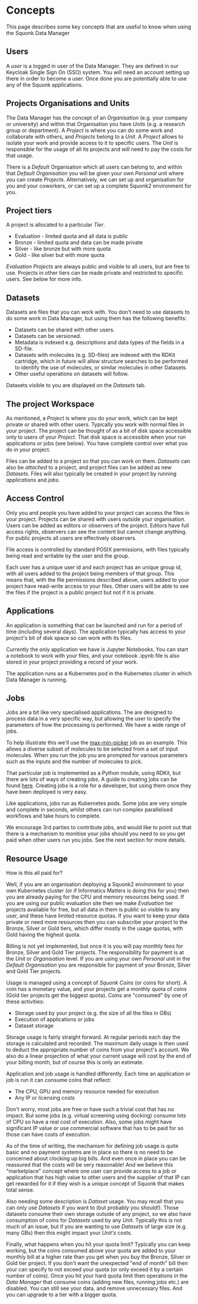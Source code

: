 


<Head>
  <title>Data Manager User Documentation - Key Concepts</title>
</Head>

<DocsNav />

# Concepts

This page describes some key concepts that are useful to know when using the Squonk Data Manager

## Users

A *user* is a logged in user of the Data Manager. They are defined in our Keycloak Single Sign On (SSO) system.
You will need an account setting up there in order to become a user. Once done you are potentially able to use
any of the Squonk applications.

## Projects Organisations and Units

The Data Manager has the concept of an _Organisation_ (e.g. your company or university) and within that
Organisation you have _Units_ (e.g. a research group or department).
A _Project_ is where you can do some work and collaborate with others, and _Projects_ belong to a _Unit_.
A _Project_  allows to isolate your work and provide access to it to specific users.
The _Unit_ is responsible for the usage of all its projects and will need to pay the costs for that usage.

There is a _Default_ Organisation which all users can belong to, and within that _Default_ _Organisation_ you will be
given your own _Personal_ unit where you can create _Projects_. Alternatively, we can set up and organisation for you
and your coworkers, or can set up a complete Squonk2 environment for you.

## Project tiers

A project is allocated to a particular _Tier_.

* Evaluation - limited quota and all data is public
* Bronze - limited quota and data can be made private
* Silver - like bronze but with more quota
* Gold - like silver but with more quota

_Evaluation_ _Projects_ are always public and visible to all users, but are free to use.
Projects in other tiers can be made private and restricted to specific users. See below for more info.

## Datasets

Datasets are files that you can work with. You don't need to use datasets to do some work in Data Manager, but
using them has the following benefits:

* Datasets can be shared with other users.
* Datasets can be versioned.
* Metadata is indexed e.g. descriptions and data types of the fields in a SD-file.
* Datasets with molecules (e.g. SD-files) are indexed with the RDKit cartridge, which in future will allow structure
  searches to be performed to identify the use of molecules, or similar molecules in other Datasets.
* Other useful operations on datasets will follow.

Datasets visible to you are displayed on the _Datasets_ tab.

## The project Workspace

As mentioned, a _Project_ is where you do your work, which can be kept private or shared with other users.
Typically you work with normal files in your project. The project can be thought of as a bit of disk space accessible
only to users of your _Project_. That disk space is accessible when your run applications or jobs (see below).
You have complete control over what you do in your project.

Files can be added to a project so that you can work on them.
_Datasets_ can also be _attached_ to a project, and project files can be added as new _Datasets_.
Files will also typically be created in your project by running *applications* and *jobs*.

## Access Control

Only you and people you have added to your project can access the files in your project.
Projects can be shared with users outside your organisation. Users can be added as editors or observers
of the project. Editors have full access rights, observers can see the content but cannot change anything.
For public projects all users are effectively observers.

File access is controlled by standard POSIX permissions, with files typically being read and writable by the user and
the group.

Each user has a unique user id and each project has an unique group id, with all users added to the project being
members of that group. This means that, with the file permissions described above, users added to your project have
read-write access to your files. Other users will be able to see the files if the project is a public project but not
if it is private.

## Applications

An application is something that can be launched and run for a period of time (including several days).
The application typically has access to your project's bit of disk space so can work with its files.

Currently the only application we have is Jupyter Notebooks. You can start a notebook to work with your files, and
your notebook .ipynb file is also stored in your project providing a record of your work.

The application runs as a Kubernetes pod in the Kubernetes cluster in which Data Manager is running.

## Jobs

Jobs are a bit like very specialised applications. The are designed to process data in a very specific way, but allowing
the user to specify the parameters of how the processing is performed. We have a wide range of jobs.

To help illustrate this we'll use the
[max-min-picker](https://github.com/InformaticsMatters/virtual-screening/blob/main/data-manager/docs/rdkit/max-min-picker.md)
job as an example. This allows a diverse subset of molecules to be selected from a set of input molecules.
When you run the job you are prompted for various parameters such as the inputs and the number of molecules to pick.

That particular job is implemented as a Python module, using RDKit, but there are lots of ways of creating jobs.
A guide to creating jobs can be found [here](https://informaticsmatters.gitlab.io/squonk2-data-manager/1-0/creating-new-jobs.html).
Creating jobs is a role for a developer, but using them once they have been deployed is very easy.

Like applications, jobs run as Kubernetes pods. Some jobs are very simple and complete in seconds, whilst others can run
complex parallelised workflows and take hours to complete.

We encourage 3rd parties to contribute jobs, and would like to point out that there is a mechanism to monitise your
jobs should you need to so you get paid when other users run you jobs. See the next section for more details.

## Resource Usage

How is this all paid for?

Well, if you are an organisation deploying a Squonk2 environment to your own Kubernetes cluster (or if Informatics
Matters is doing this for you) then you are already paying for the CPU and memory resources being used.
If you are using our public evaluation site then we make _Evaluation_ tier projects available for free, but all data
in them is public so visible to any user, and these have limited resource quotas.
If you want to keep your data private or need more resources then you can subscribe your project to the
Bronze, Silver or Gold tiers, which differ mostly in the usage quotas, with Gold having the highest quota.

Billing is not yet implemented, but once it is you will pay monthly fees for Bronze, Silver and Gold Tier projects.
The responsibility for payment is at the _Unit_ or _Organisation_ level. If you are using your own _Personal_ unit in the
_Default_ _Organisation_ you are responsible for payment of your Bronze, Silver and Gold Tier projects.

Usage is managed using a concept of _Squonk Coins_ (or coins for short). A coin has a monetary value, and your projects
get a monthly quota of coins (Gold tier projects get the biggest quota).
Coins are "consumed" by one of these activities:
* Storage used by your project (e.g. the size of all the files in GBs)
* Execution of applications or jobs
* Dataset storage

Storage usage is fairly straight forward. At regular periods each day the storage is calculated and recorded. The maximum
daily usage is then used to deduct the appropriate number of coins from your project's account. We also do a linear
projection of what your current usage will cost by the end of your billing month, but of course this is only an estimate.

Application and job usage is handled differently. Each time an application or job is run it can consume coins that reflect:
* The CPU, GPU and memory resource needed for execution
* Any IP or licensing costs

Don't worry, most jobs are free or have such a trivial cost that has no impact.
But some jobs (e.g. virtual screening using docking) consume lots of CPU so have a real cost of execution.
Also, some jobs might have significant IP value or use commercial software that has to be paid for so those can have
costs of execution.

As of the time of writing, the mechanism for defining job usage is quite basic and no payment systems are in place so
there is no need to be concerned about clocking up big bills. And even once in place you can be reassured that the costs
will be very reasonable! And we believe this "marketplace" concept where one user can provide access to a job or application
that has high value to other users and the supplier of that IP can get rewarded for it if they wish is a unique concept
of Squonk that makes total sense.

Also needing some description is _Dataset_ usage. You may recall that you can only use _Datasets_ if you want to (but
probably you should!). Those datasets consume their own storage outside of any project, so we also have consumption of
coins for _Datasets_ used by any _Unit_. Typically this is not much of an issue, but if you are wanting to use _Datasets_
of large size (e.g. many GBs) then this might impact your _Unit's_ costs.

Finally, what happens when you hit your quota limit? Typically you can keep working, but the coins consumed above your
quota are added to your monthly bill at a higher rate than you get when you buy the Bronze, Silver or Gold tier
project. If you don't want the unexpected "end of month" bill then your can specify to not exceed your quota (or only
exceed it by a certain number of coins).
Once you hit your hard quota limit then operations in the _Data Manager_ that consume coins (adding new files, running
jobs etc.) are disabled. You can still see your data, and remove unnecessary files. And you can upgrade to a tier with
a bigger quota.


